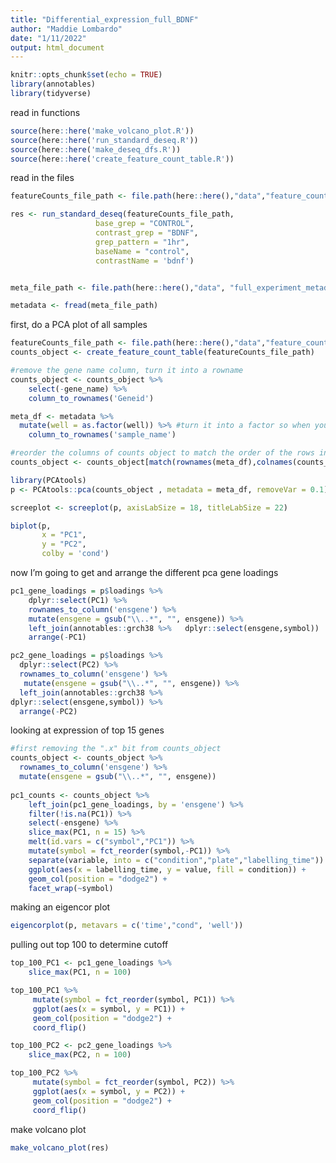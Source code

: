 ```yaml
---
title: "Differential_expression_full_BDNF"
author: "Maddie Lombardo"
date: "1/11/2022"
output: html_document
---
```


```r
knitr::opts_chunk$set(echo = TRUE)
library(annotables)
library(tidyverse)
```

read in functions
```r
source(here::here('make_volcano_plot.R'))
source(here::here('run_standard_deseq.R'))
source(here::here('make_deseq_dfs.R'))
source(here::here('create_feature_count_table.R'))
```

read in the files
```r
featureCounts_file_path <- file.path(here::here(),"data","feature_counts_bdnf_full_experiment")

res <- run_standard_deseq(featureCounts_file_path,
                   base_grep = "CONTROL",
                   contrast_grep = "BDNF",
                   grep_pattern = "1hr",
                   baseName = "control",
                   contrastName = 'bdnf')


meta_file_path <- file.path(here::here(),"data", "full_experiment_metadata.csv")

metadata <- fread(meta_file_path)

```


first, do a PCA plot of all samples
```r
featureCounts_file_path <- file.path(here::here(),"data","feature_counts_bdnf_full_experiment")
counts_object <- create_feature_count_table(featureCounts_file_path)

#remove the gene name column, turn it into a rowname
counts_object <- counts_object %>% 
    select(-gene_name) %>% 
    column_to_rownames('Geneid') 

meta_df <- metadata %>% 
  mutate(well = as.factor(well)) %>% #turn it into a factor so when you color by it with the biplot function it doesn't give you a gradient
    column_to_rownames('sample_name')

#reorder the columns of counts object to match the order of the rows in meta_df
counts_object <- counts_object[match(rownames(meta_df),colnames(counts_object))]

library(PCAtools)
p <- PCAtools::pca(counts_object , metadata = meta_df, removeVar = 0.1)

screeplot <- screeplot(p, axisLabSize = 18, titleLabSize = 22)

biplot(p,
       x = "PC1",
       y = "PC2",
       colby = 'cond')
```

now I'm going to get and arrange the different pca gene loadings

```r

pc1_gene_loadings = p$loadings %>% 
    dplyr::select(PC1) %>% 
    rownames_to_column('ensgene') %>% 
    mutate(ensgene = gsub("\\..*", "", ensgene)) %>% 
    left_join(annotables::grch38 %>%   dplyr::select(ensgene,symbol))  %>% 
    arrange(-PC1)

pc2_gene_loadings = p$loadings %>% 
  dplyr::select(PC2) %>% 
  rownames_to_column('ensgene') %>% 
   mutate(ensgene = gsub("\\..*", "", ensgene)) %>%
  left_join(annotables::grch38 %>% 
dplyr::select(ensgene,symbol)) %>% 
  arrange(-PC2)
```

looking at expression of top 15 genes
```r
#first removing the ".x" bit from counts_object
counts_object <- counts_object %>% 
  rownames_to_column('ensgene') %>% 
  mutate(ensgene = gsub("\\..*", "", ensgene))
  
pc1_counts <- counts_object %>% 
    left_join(pc1_gene_loadings, by = 'ensgene') %>%
    filter(!is.na(PC1)) %>% 
    select(-ensgene) %>% 
    slice_max(PC1, n = 15) %>%
    melt(id.vars = c("symbol","PC1")) %>% 
    mutate(symbol = fct_reorder(symbol,-PC1)) %>% 
    separate(variable, into = c("condition","plate","labelling_time")) %>% 
    ggplot(aes(x = labelling_time, y = value, fill = condition)) + 
    geom_col(position = "dodge2") + 
    facet_wrap(~symbol)
```

making an eigencor plot
```r
eigencorplot(p, metavars = c('time',"cond", 'well'))
```


pulling out top 100 to determine cutoff

```r
top_100_PC1 <- pc1_gene_loadings %>% 
    slice_max(PC1, n = 100)

top_100_PC1 %>% 
     mutate(symbol = fct_reorder(symbol, PC1)) %>% 
     ggplot(aes(x = symbol, y = PC1)) + 
     geom_col(position = "dodge2") +
     coord_flip()

top_100_PC2 <- pc2_gene_loadings %>% 
    slice_max(PC2, n = 100)

top_100_PC2 %>% 
     mutate(symbol = fct_reorder(symbol, PC2)) %>% 
     ggplot(aes(x = symbol, y = PC2)) + 
     geom_col(position = "dodge2") +
     coord_flip()
```

make volcano plot

```r
make_volcano_plot(res)
```

